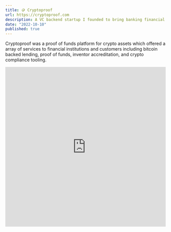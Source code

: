 ```yaml
---
title: 🪙 Cryptoproof
url: https://cryptoproof.com
description: A VC backend startup I founded to bring banking financial legitimacy to crypto
date: "2022-10-10"
published: true
---
```


Cryptoproof was a proof of funds platform for crypto assets which offered a array of services to financial institutions and customers including bitcoin backed lending, proof of funds, inventor accreditation, and crypto compliance tooling.

<iframe
  src="https://cryptoproof.com"
  width="100%"
  height="500px"
  frameborder="0"
  allowfullscreen
  style={{
    marginTop: "50px",
  }}
></iframe>
